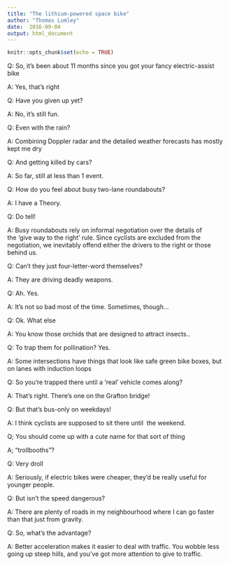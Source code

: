 ```yaml
---
title: "The lithium-powered space bike"
author: "Thomas Lumley"
date:  2016-09-04
output: html_document
---
```


```r
knitr::opts_chunk$set(echo = TRUE)
```

 Q: So, it’s been about 11 months since you got your fancy electric-assist bike

A: Yes, that’s right

Q: Have you given up yet?

A: No, it’s still fun.

Q: Even with the rain?

A: Combining Doppler radar and the detailed weather forecasts has mostly kept me dry

Q: And getting killed by cars?

A: So far, still at less than 1 event. 

Q: How do you feel about busy two-lane roundabouts?

A: I have a Theory. 

Q: Do tell!

A: Busy roundabouts rely on informal negotiation over the details of the ‘give way to the right’ rule. Since cyclists are excluded from the negotiation, we inevitably offend either the drivers to the right or those behind us.

Q: Can’t they just four-letter-word themselves?

A: They are driving deadly weapons.

Q: Ah. Yes.

A: It’s not so bad most of the time. Sometimes, though...

Q: Ok. What else

A: You know those orchids that are designed to attract insects..

Q: To trap them for pollination? Yes.

A: Some intersections have things that look like safe green bike boxes, but on lanes with induction loops

Q: So you’re trapped there until a ‘real’ vehicle comes along?

A: That’s right. There’s one on the Grafton bridge!

Q: But that’s bus-only on weekdays!

A: I think cyclists are supposed to sit there until  the weekend. 

Q; You should come up with a cute name for that sort of thing

A; “trollbooths”?

Q: Very droll

A: Seriously, if electric bikes were cheaper, they’d be really useful for younger people.

Q: But isn’t the speed dangerous?

A: There are plenty of roads in my neighbourhood where I can go faster than that just from gravity.

Q: So, what’s the advantage?

A: Better acceleration makes it easier to deal with traffic. You wobble less going up steep hills, and you’ve got more attention to give to traffic.